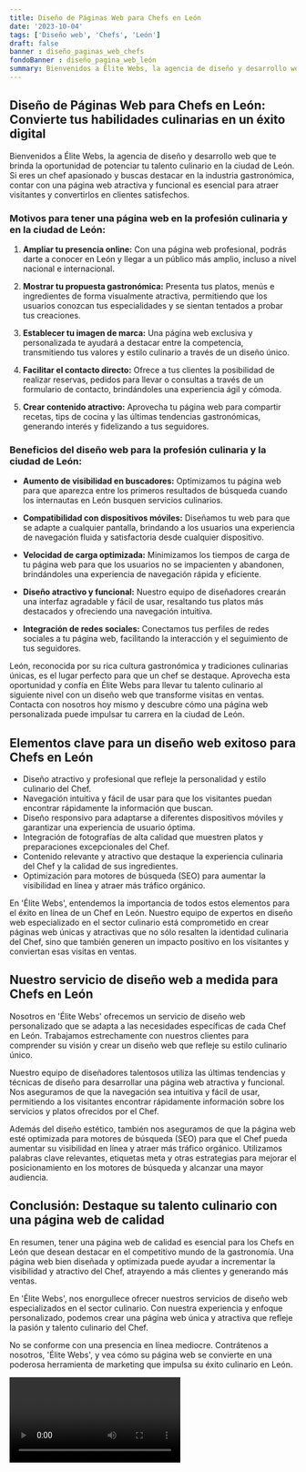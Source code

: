 ```yaml
---
title: Diseño de Páginas Web para Chefs en León
date: '2023-10-04'
tags: ['Diseño web', 'Chefs', 'León']
draft: false
banner : diseño_paginas_web_chefs
fondoBanner : diseño_pagina_web_león
summary: Bienvenidos a Élite Webs, la agencia de diseño y desarrollo web que te brinda la oportunidad de potenciar tu talento culinario en la ciudad de León. Si eres un chef apasionado y buscas destacar en la industria gastronómica, contar con una página web atractiva y funcional es esencial para atraer visitantes y convertirlos en clientes satisfechos.
---
```


## Diseño de Páginas Web para Chefs en León: Convierte tus habilidades culinarias en un éxito digital 

Bienvenidos a Élite Webs, la agencia de diseño y desarrollo web que te brinda la oportunidad de potenciar tu talento culinario en la ciudad de León. Si eres un chef apasionado y buscas destacar en la industria gastronómica, contar con una página web atractiva y funcional es esencial para atraer visitantes y convertirlos en clientes satisfechos.

### Motivos para tener una página web en la profesión culinaria y en la ciudad de León:

1. **Ampliar tu presencia online:** Con una página web profesional, podrás darte a conocer en León y llegar a un público más amplio, incluso a nivel nacional e internacional.

2. **Mostrar tu propuesta gastronómica:** Presenta tus platos, menús e ingredientes de forma visualmente atractiva, permitiendo que los usuarios conozcan tus especialidades y se sientan tentados a probar tus creaciones.

3. **Establecer tu imagen de marca:** Una página web exclusiva y personalizada te ayudará a destacar entre la competencia, transmitiendo tus valores y estilo culinario a través de un diseño único.

4. **Facilitar el contacto directo:** Ofrece a tus clientes la posibilidad de realizar reservas, pedidos para llevar o consultas a través de un formulario de contacto, brindándoles una experiencia ágil y cómoda.

5. **Crear contenido atractivo:** Aprovecha tu página web para compartir recetas, tips de cocina y las últimas tendencias gastronómicas, generando interés y fidelizando a tus seguidores.

### Beneficios del diseño web para la profesión culinaria y la ciudad de León:

- **Aumento de visibilidad en buscadores:** Optimizamos tu página web para que aparezca entre los primeros resultados de búsqueda cuando los internautas en León busquen servicios culinarios.

- **Compatibilidad con dispositivos móviles:** Diseñamos tu web para que se adapte a cualquier pantalla, brindando a los usuarios una experiencia de navegación fluida y satisfactoria desde cualquier dispositivo.

- **Velocidad de carga optimizada:** Minimizamos los tiempos de carga de tu página web para que los usuarios no se impacienten y abandonen, brindándoles una experiencia de navegación rápida y eficiente.

- **Diseño atractivo y funcional:** Nuestro equipo de diseñadores crearán una interfaz agradable y fácil de usar, resaltando tus platos más destacados y ofreciendo una navegación intuitiva.

- **Integración de redes sociales:** Conectamos tus perfiles de redes sociales a tu página web, facilitando la interacción y el seguimiento de tus seguidores.

León, reconocida por su rica cultura gastronómica y tradiciones culinarias únicas, es el lugar perfecto para que un chef se destaque. Aprovecha esta oportunidad y confía en Élite Webs para llevar tu talento culinario al siguiente nivel con un diseño web que transforme visitas en ventas. Contacta con nosotros hoy mismo y descubre cómo una página web personalizada puede impulsar tu carrera en la ciudad de León.

<GifSeo />

<Cta />

## Elementos clave para un diseño web exitoso para Chefs en León

- Diseño atractivo y profesional que refleje la personalidad y estilo culinario del Chef.
- Navegación intuitiva y fácil de usar para que los visitantes puedan encontrar rápidamente la información que buscan.
- Diseño responsivo para adaptarse a diferentes dispositivos móviles y garantizar una experiencia de usuario óptima.
- Integración de fotografías de alta calidad que muestren platos y preparaciones excepcionales del Chef.
- Contenido relevante y atractivo que destaque la experiencia culinaria del Chef y la calidad de sus ingredientes.
- Optimización para motores de búsqueda (SEO) para aumentar la visibilidad en línea y atraer más tráfico orgánico.

En 'Élite Webs', entendemos la importancia de todos estos elementos para el éxito en línea de un Chef en León. Nuestro equipo de expertos en diseño web especializado en el sector culinario está comprometido en crear páginas web únicas y atractivas que no sólo resalten la identidad culinaria del Chef, sino que también generen un impacto positivo en los visitantes y conviertan esas visitas en ventas.

## Nuestro servicio de diseño web a medida para Chefs en León

Nosotros en 'Élite Webs' ofrecemos un servicio de diseño web personalizado que se adapta a las necesidades específicas de cada Chef en León. Trabajamos estrechamente con nuestros clientes para comprender su visión y crear un diseño web que refleje su estilo culinario único.

Nuestro equipo de diseñadores talentosos utiliza las últimas tendencias y técnicas de diseño para desarrollar una página web atractiva y funcional. Nos aseguramos de que la navegación sea intuitiva y fácil de usar, permitiendo a los visitantes encontrar rápidamente información sobre los servicios y platos ofrecidos por el Chef.

Además del diseño estético, también nos aseguramos de que la página web esté optimizada para motores de búsqueda (SEO) para que el Chef pueda aumentar su visibilidad en línea y atraer más tráfico orgánico. Utilizamos palabras clave relevantes, etiquetas meta y otras estrategias para mejorar el posicionamiento en los motores de búsqueda y alcanzar una mayor audiencia.

## Conclusión: Destaque su talento culinario con una página web de calidad

En resumen, tener una página web de calidad es esencial para los Chefs en León que desean destacar en el competitivo mundo de la gastronomía. Una página web bien diseñada y optimizada puede ayudar a incrementar la visibilidad y atractivo del Chef, atrayendo a más clientes y generando más ventas.

En 'Élite Webs', nos enorgullece ofrecer nuestros servicios de diseño web especializados en el sector culinario. Con nuestra experiencia y enfoque personalizado, podemos crear una página web única y atractiva que refleje la pasión y talento culinario del Chef.

No se conforme con una presencia en línea mediocre. Contrátenos a nosotros, 'Élite Webs', y vea cómo su página web se convierte en una poderosa herramienta de marketing que impulsa su éxito culinario en León.

<Video />

<CtaBot job='Chefs' city='León'/>

<Gmaps query='León+españa+maps' />